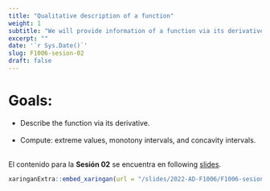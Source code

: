 ```yaml
---
title: "Qualitative description of a function"
weight: 1
subtitle: "We will provide information of a function via its derivative."
excerpt: ""
date: '`r Sys.Date()`'
slug: F1006-sesion-02
draft: false
---
```


# Goals:

 * Describe the function via its derivative. <br/><br/>
 * Compute: extreme values, monotony intervals, and concavity intervals. <br/><br/>

El contenido para la **Sesión 02** se encuentra en following [slides](/slides/2022-AD-F1006/F1006-sesion-02).

```r
xaringanExtra::embed_xaringan(url = "/slides/2022-AD-F1006/F1006-sesion-02", ratio = "4:3")
```